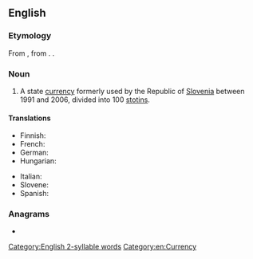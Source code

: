 {{also|Tolar}}
==English==

===Etymology===
From {{bor|en|sl|tolar}}, from {{der|en|de|Thaler||valley}}. {{doublet|en|dollar|thaler}}.

===Noun===
{{en-noun|s|tolarjev}}

# {{lb|en|historical}} A state [[currency]] formerly used by the Republic of [[Slovenia]] between 1991 and 2006, divided into 100 [[stotin]]s.

====Translations====
{{trans-top|currency of the Republic of Slovenia}}
* Finnish: {{t+|fi|tolar}}
* French: {{t+|fr|tolar|m}}
* German: {{t-needed|de}}
* Hungarian: {{t|hu|tolár}}
{{trans-mid}}
* Italian: {{t-needed|it}}
* Slovene: {{t|sl|tolar}}
* Spanish: {{t+|es|tólar|m}}
{{trans-bottom}}

===Anagrams===
* {{anagrams|en|a=alort|Toral|rotal|toral}}

[[Category:English 2-syllable words]]
[[Category:en:Currency]]